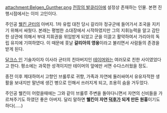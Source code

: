 attachment:Belgen_Gunther.png
[[전장의 발큐리아]]에 설정상 존재하는 인물. 본편 진행시점에서는 이미 고인이다.

주인공 [[웰킨 균터]]의 아버지. 1차 유럽 대전 당시 갈리아 정규군에 들어가서 조국을 지키기 위해서 싸웠다. 본래는 평범한 소대장에서 시작하였지만 그의 지휘능력을 알고 감탄한 상관에 의해서 부대 지휘권을 위임받게 되었고 군을 이끌고 활약하여서 가리아의 독립 유지에 기여하였다. 이 때문에 훗날 '''갈리아의 영웅'''이라고 불리면서 사람들의 존경을 받게 된다.

[[달크스 인]] 기술자이자 이사라 균터의 친아버지인 [[테이머]]와는 여러모로 친한 사이였었다고 한다. 평소에는 과묵한 성격이지만 테이머의 앞에만 서면 수다스러웠을 정도.

종전 이후 제대하여서 고향인 브룰루로 귀향, 가족과 자연에 둘러싸여서 유유자적한 생활을 보내지만 말년에 생긴 병으로 인해서 쓰러지게 되고, 조용히 숨을 거두었다.

주인공 웰킨이 어렸을때에는 그와 같이 브룰루 주변을 돌아다니면서 자연의 신비들을 가르쳐주기도 하였던 좋은 아버지. 달리 말하면 '''웰킨이 자연 [[덕후]]가 되게 만든 원흉'''이기도 하다(.....) 
